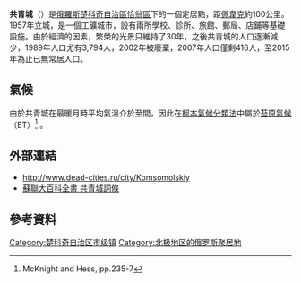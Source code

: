 {{coord|69|08|N|172|45|W|display=title|region:RU_type:city_source:GNS-zhwiki}}
{{Infobox settlement
|name = 共青城
|native_name = Комсомольский
|settlement_type = 市級鎮<ref name="Law33">Law #33-OZ, Article 14.2</ref>
|image_skyline = 
|image_caption = 
|image_map = Map of Russia - Chukotka Autonomous Okrug (2008-03).svg
|map_caption = 楚科奇自治區在俄羅斯的位置
|pushpin_map=Russia Chukotka Autonomous Okrug
|pushpin_map_caption =共青城在楚科奇自治區的位置
|subdivision_type = [[世界政區索引|國家]]
|subdivision_name = [[俄羅斯|俄羅斯]]
|subdivision_type1 = [[俄羅斯聯邦管區|聯邦管區]]
|subdivision_name1 = [[遠東聯邦管區|遠東聯邦管區]]
|subdivision_type2 = [[俄罗斯联邦主体|聯邦主體]]
|subdivision_name2 = [[楚科奇自治區|楚科奇自治區]]
|subdivision_type3 = 區
|subdivision_name3 = [[恰翁區|恰翁區]]
|established_title = 廢除
|established_date = 1998年
<ref name="garant">[http://base.garant.ru/177401/ Постановление Правительства РФ от 2 февраля 1998 г. N 128 ''О мерах социальной защиты населения ликвидируемых поселков золотодобытчиков в Чукотском автономном округe''] {{Wayback|url=http://base.garant.ru/177401/ |date=20140714205306 }} (''Russian Federation Government resolution dated February 2, 1998 No. 128 on measures of social protection of the population of liquidating estates gold miners in the Chukotka Autonomous Okrug "Russian Federation Government resolution dated February 2, 1998 No. 128 on measures of social protection of the population of liquidating estates gold miners in the Chukotka Autonomous Okrug'').</ref> 
|established_title1 = 
|established_date1 = 
|established_title2 = 
|established_date2 = 
|established_title3 = 
|established_date3 =  
|population_as_of = 2015
|population_footnotes =
|population_total = 0
|population_density_km2 = auto
|pop_est_footnotes = 
|pop_est_as_of = 
|population_est = 
|elevation_m = 
|timezone = [[堪察加时间|PETT]]
|utc_offset = +12
|postal_code_type = {{le|俄羅斯郵區編號|Postal codes in Russia|郵區編號}}
|postal_code =  689415
|blank_name = 
|blank_info = 
|blank1_name = {{le|俄羅斯電話區號|Telephone numbers in Russia|電話區號}}
|blank1_info = 
|blank2_name = [[俄羅斯行政區劃代碼|OKATO]]
|blank2_info = [http://classif.spb.ru/classificators/view/okt.php?st=A&kr=1&kod=77230557 77230557]
|blank3_name = OKTMO
|blank3_info = [https://classif.spb.ru/classificators/view/tma.php?st=A&kr=1&kod=77705000066 77705000066]
|website =
}}
'''共青城'''（{{lang-ru|Комсомольский}}）是[[俄羅斯|俄羅斯]][[楚科奇自治區|楚科奇自治區]][[恰翁區|恰翁區]]下的一個定居點，距[[佩韋克|佩韋克]]約100公里。1957年立城，是一個工礦城市，設有兩所學校、診所、旅館、郵局、店鋪等基礎設施。由於經濟的因素，繁榮的光景只維持了30年，之後共青城的人口逐漸減少，1989年人口尤有3,794人，2002年被廢棄，2007年人口僅剩416人，至2015年為止已無常居人口。
== 氣候 ==
由於共青城在最暖月時平均氣溫介於{{convert|0|°C|°F|abbr=on}}至{{convert|0|°C|°F|abbr=on}}間，因此在[[柯本氣候分類法|柯本氣候分類法]]中屬於[[苔原氣候|苔原氣候]]（ET）<ref>McKnight and Hess, pp.235-7</ref> 。

{{Weather box 
|metric first=yes
|single line=yes
|location=共青城     
|Jan record high C=-2
|Feb record high C=-0.8
|Mar record high C=0
|Apr record high C=28.1
|May record high C=18.1
|Jun record high C=28.1
|Jul record high C=29.8
|Aug record high C=24.7
|Sep record high C=18
|Oct record high C=16
|Nov record high C=9
|Dec record high C=9
|year record high C=29.8
|Jan high C=-15.9
|Feb high C=-17.6
|Mar high C=-16.1
|Apr high C=-10.7
|May high C=0
|Jun high C=9.3
|Jul high C=11.3
|Aug high C=8
|Sep high C=1.6
|Oct high C=-7.4
|Nov high C=-14.1
|Dec high C=-17
|year high C=-4.3
|Jan low C=-20.4
|Feb low C=-23.3
|Mar low C=-22.3
|Apr low C=-17.1
|May low C=-4.5
|Jun low C=3.6
|Jul low C=5.7
|Aug low C=2.8
|Sep low C=-1.9
|Oct low C=-10.5
|Nov low C=-17.5
|Dec low C=-20
|year low C=-10.5
|Jan record low C=-45
|Feb record low C=-46
|Mar record low C=-42.3
|Apr record low C=-36.7
|May record low C=-26
|Jun record low C=-6
|Jul record low C=-2.2
|Aug record low C=-6.8
|Sep record low C=-19.3
|Oct record low C=-42
|Nov record low C=-41
|Dec record low C=-43
|year record low C=-46
|Jan rain mm=36
|Feb rain mm=6
|Mar rain mm=6
|Apr rain mm=3
|May rain mm=3
|Jun rain mm=6
|Jul rain mm=21
|Aug rain mm=12
|Sep rain mm=12
|Oct rain mm=6
|Nov rain mm=9
|Dec rain mm=12
|year rain mm=132
|Jan snow days=15
|Feb snow days=11
|Mar snow days=10
|Apr snow days=11
|May snow days=9
|Jun snow days=2
|Jul snow days=1
|Aug snow days=3
|Sep snow days=11
|Oct snow days=15
|Nov snow days=15
|Dec snow days=15
|year snow days=118
|source 1= <ref name="meoweather">{{Cite web |url=http://www.meoweather.com/history/Russian%20Federation/na/69.1666667/172.7/Komsomolskiy.html |title=Weather averages for Komsomolsky from meoweather.com |publisher=meoweather.com |access-date=October 1, 2012 |archive-date=2022-03-04 |archive-url=https://web.archive.org/web/20220304140118/http://www.meoweather.com/history/Russian%20Federation/na/69.1666667/172.7/Komsomolskiy.html |dead-url=no }}</ref>
}}

== 外部連結 ==
* [http://www.dead-cities.ru/city/Komsomolskiy http://www.dead-cities.ru/city/Komsomolskiy]{{Wayback|url=http://www.dead-cities.ru/city/Komsomolskiy |date=20160322180634 }}
* [http://slovari.yandex.ru/dict/bse/article/00036/59600.htm 蘇聯大百科全書 共青城詞條]{{Dead link|date=2018年7月 |bot=InternetArchiveBot |fix-attempted=no }}
== 參考資料 ==
{{Reflist}}
{{russia-geo-stub}}

[[Category:楚科奇自治区市级镇|Category:楚科奇自治区市级镇]]
[[Category:北极地区的俄罗斯聚居地|Category:北极地区的俄罗斯聚居地]]